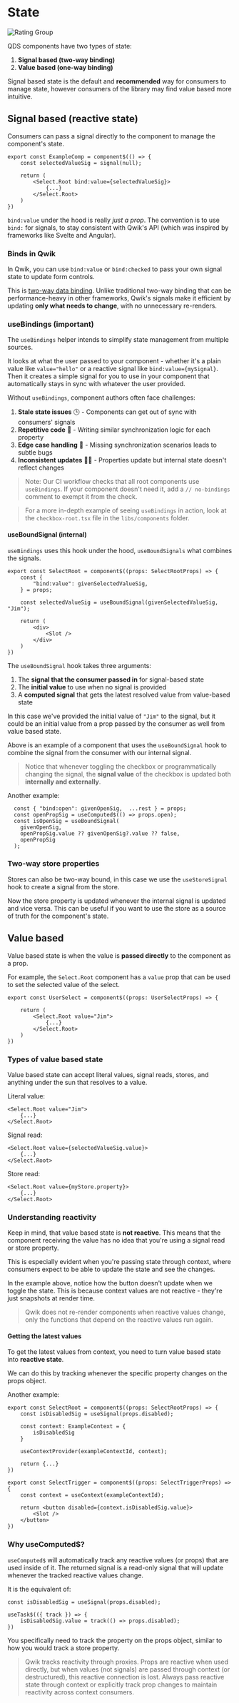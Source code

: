 
# State

<Image src={ratingGroup} loading="eager" alt="Rating Group" />

QDS components have two types of state:

1. **Signal based (two-way binding)**
2. **Value based (one-way binding)**

Signal based state is the default and **recommended** way for consumers to manage state, however consumers of the library may find value based more intuitive.

## Signal based (reactive state)

Consumers can pass a signal directly to the component to manage the component's state.

```tsx
export const ExampleComp = component$(() => {
    const selectedValueSig = signal(null);

    return (
        <Select.Root bind:value={selectedValueSig}>
            {...}
        </Select.Root>
    )
})
```

`bind:value` under the hood is really *just a prop*. The convention is to use `bind:` for signals, to stay consistent with Qwik's API (which was inspired by frameworks like Svelte and Angular).


### Binds in Qwik

In Qwik, you can use `bind:value` or `bind:checked` to pass your own signal state to update form controls.

<Showcase name="two-way" />

This is [two-way data binding](https://www.geeksforgeeks.org/two-way-data-binding-in-javascript/). Unlike traditional two-way binding that can be performance-heavy in other frameworks, Qwik's signals make it efficient by updating **only what needs to change**, with no unnecessary re-renders.

### useBindings (important)

The `useBindings` helper intends to simplify state management from multiple sources. 

It looks at what the user passed to your component - whether it's a plain value like `value="hello"` or a reactive signal like `bind:value={mySignal}`. Then it creates a simple signal for you to use in your component that automatically stays in sync with whatever the user provided.

<Showcase name="bindings" />

Without `useBindings`, component authors often face challenges:

1. **Stale state issues** 🕒 - Components can get out of sync with consumers' signals
2. **Repetitive code** 🔄 - Writing similar synchronization logic for each property
3. **Edge case handling** 🐛 - Missing synchronization scenarios leads to subtle bugs
4. **Inconsistent updates** 🔄❌ - Properties update but internal state doesn't reflect changes

> Note: Our CI workflow checks that all root components use `useBindings`. If your component doesn't need it, add a `// no-bindings` comment to exempt it from the check.

> For a more in-depth example of seeing `useBindings` in action, look at the `checkbox-root.tsx` file in the `libs/components` folder.

#### useBoundSignal (internal)

`useBindings` uses this hook under the hood, `useBoundSignals` what combines the signals.

```tsx
export const SelectRoot = component$((props: SelectRootProps) => {
    const {
        "bind:value": givenSelectedValueSig,
    } = props;

    const selectedValueSig = useBoundSignal(givenSelectedValueSig, "Jim");

    return (
        <div>
            <Slot />
        </div>
    )
})
```

The `useBoundSignal` hook takes three arguments:

1. The **signal that the consumer passed in** for signal-based state
2. The **initial value** to use when no signal is provided
3. A **computed signal** that gets the latest resolved value from value-based state

In this case we've provided the initial value of `"Jim"` to the signal, but it could be an initial value from a prop passed by the consumer as well from value based state.

<Showcase name="bound-signal" />

Above is an example of a component that uses the `useBoundSignal` hook to combine the signal from the consumer with our internal signal.

> Notice that whenever toggling the checkbox or programmatically changing the signal, the **signal value** of the checkbox is updated both **internally and externally**.

Another example:

```tsx
  const { "bind:open": givenOpenSig,  ...rest } = props;
  const openPropSig = useComputed$(() => props.open);
  const isOpenSig = useBoundSignal(
    givenOpenSig,
    openPropSig.value ?? givenOpenSig?.value ?? false,
    openPropSig
  );
```

### Two-way store properties

Stores can also be two-way bound, in this case we use the `useStoreSignal` hook to create a signal from the store.

<Showcase name="store-signal" />

Now the store property is updated whenever the internal signal is updated and vice versa. This can be useful if you want to use the store as a source of truth for the component's state.

## Value based

Value based state is when the value is **passed directly** to the component as a prop.

For example, the `Select.Root` component has a `value` prop that can be used to set the selected value of the select.

```tsx
export const UserSelect = component$((props: UserSelectProps) => {

    return (
        <Select.Root value="Jim">
            {...}
        </Select.Root>
    )
})
```


### Types of value based state

Value based state can accept literal values, signal reads, stores, and anything under the sun that resolves to a value.

Literal value:

```tsx
<Select.Root value="Jim">
    {...}
</Select.Root>
```

Signal read:

```tsx
<Select.Root value={selectedValueSig.value}>
    {...}
</Select.Root>
```

Store read:

```tsx
<Select.Root value={myStore.property}>
    {...}
</Select.Root>
```

### Understanding reactivity

Keep in mind, that value based state is **not reactive**. This means that the component receiving the value has no idea that you're using a signal read or store property.

This is especially evident when you're passing state through context, where consumers expect to be able to update the state and see the changes.

<Showcase name="value-and-context" />

In the example above, notice how the button doesn't update when we toggle the state. This is because context values are not reactive - they're just snapshots at render time.

> Qwik does not re-render components when reactive values change, only the functions that depend on the reactive values run again.

#### Getting the latest values

To get the latest values from context, you need to turn value based state into **reactive state**.

We can do this by tracking whenever the specific property changes on the props object.

<Showcase name="signal-and-context" />

Another example:

```tsx
export const SelectRoot = component$((props: SelectRootProps) => {
    const isDisabledSig = useSignal(props.disabled);

    const context: ExampleContext = {
        isDisabledSig
    }

    useContextProvider(exampleContextId, context);

    return {...}
})

export const SelectTrigger = component$((props: SelectTriggerProps) => {
    const context = useContext(exampleContextId);

    return <button disabled={context.isDisabledSig.value}>
        <Slot />
    </button>
})
```

### Why useComputed$?

`useComputed$` will automatically track any reactive values (or props) that are used inside of it. The returned signal is a read-only signal that will update whenever the tracked reactive values change.

It is the equivalent of:

```tsx
const isDisabledSig = useSignal(props.disabled);

useTask$(({ track }) => {
    isDisabledSig.value = track(() => props.disabled);
})
```

You specifically need to track the property on the props object, similar to how you would track a store property.

> Qwik tracks reactivity through proxies. Props are reactive when used directly, but when values (not signals) are passed through context (or destructured), this reactive connection is lost. Always pass reactive state through context or explicitly track prop changes to maintain reactivity across context consumers.



